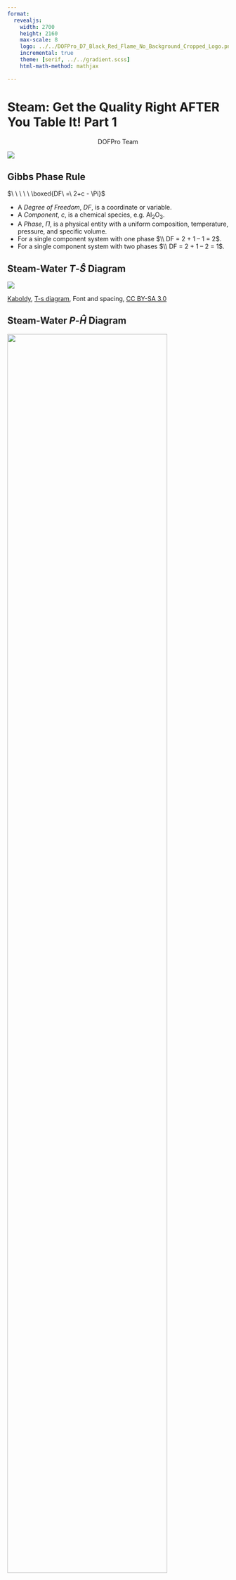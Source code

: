 ```yaml
---
format:
  revealjs:
    width: 2700
    height: 2160
    max-scale: 8
    logo: ../../DOFPro_D7_Black_Red_Flame_No_Background_Cropped_Logo.png
    incremental: true
    theme: [serif, ../../gradient.scss]
    html-math-method: mathjax

---
```


# Steam: Get the Quality Right AFTER You Table It! Part 1

::: {style="text-align: center;"}
DOFPro Team
:::

![](../../DOFPro_D7_Black_Red_Flame_No_Background_Cropped.png){.absolute left="22%" top="-65%"}

## Gibbs Phase Rule

:::{fragment}
$\ \ \ \ \ \boxed{DF\ =\ 2+c - \Pi}$ 
:::

 - A *Degree of Freedom*, $DF$, is a coordinate or variable.
 - A *Component*, $c$, is a chemical species, e.g. $\mathrm{Al_2O_3}$.
 - A *Phase*, $\Pi$, is a physical entity with a uniform composition, temperature, pressure, and specific volume.
 - For a single component system with one phase $\\ DF = 2 + 1 – 1 = 2$.
 - For a single component system with two phases $\\ DF = 2 + 1 – 2 = 1$.

## Steam-Water $T\text{-}\hat{S}$ Diagram

![](T-s_diagram_modified.png)<!--{.absolute top=0% left=0% width=100%}-->

:::{.absolute bottom=-2% left=0%}
<a href="https://commons.wikimedia.org/wiki/User:Kaboldy">Kaboldy</a>, <a href="https://commons.wikimedia.org/wiki/File:T-s_diagram.svg">T-s diagram</a>, Font and spacing, <a href="https://creativecommons.org/licenses/by-sa/3.0/legalcode" rel="license">CC BY-SA 3.0</a>
:::

## Steam-Water $P\text{-}\hat{H}$ Diagram

![](P-H_chart_for_steam.png){.absolute left=12% top=10% height=85%}


:::{.absolute bottom=-2% left=0% style="font-size: 85px;"}
<a href="/wiki/User_talk:Emok">Emok</a>, <a href="https://commons.wikimedia.org/wiki/File:Pressure-enthalpy_chart_for_steam,_in_US_units.svg">Pressure-enthalpy chart for steam, in US units</a>, <a href="https://creativecommons.org/licenses/by-sa/3.0/legalcode" rel="license">CC BY-SA 3.0</a>
:::

##

![](SaturatedTempTableTop.png){.absolute top=-4% left=-2% width=50%}
![](SaturatedTempTableBottom.png){.absolute top=50% left=-2% width=50%}
![](SaturatedPressTableTop.png){.absolute top=-4% right=-2% width=50%}
![](SaturatedPressTableBottom.png){.absolute top=50% right=-2% width=50%}

## 


![](SuperheatedSteamTop.png){.absolute top=-.75% left=12.5% width=75%}
![](SuperheatedSteamBottom.png){.absolute top=50% left=12.5% width=75%}

##

![](SuperheatCloseUp.png)

## The Takeaways

1. Gibbs phase rule dictates how thermodynamic tables like the steam tables are arranged.
2. The Temperature Table and the Pressure Table have the same information in them. The choice is based on whether you have the temperature or the pressure of the two-phase mixture.
3. The Superheated Steam and Subcooled Water Table has single-phase regions for both subcooled water and superheated steam.
4. You have to specify a single property in the two-phase tebles, but you have to specify two properties in the single-phase table.

# <!-- Approved Plain End -->
::: {.centered .bigger}
 </br></br></br></br></br>**Thanks for watching!** </br> The previous video in the series is in the link in the upper left. The next video in the series is in the upper right. To learn more about Chemical and Thermal Processes, visit the website linked in the description.
:::

::: {.absolute left=38% top=125% style="font-size: 110px;"}
The DOFPro Team
:::

![](../../DOFPro_D7_Black_Red_Flame_No_Background_Cropped.png){.absolute left="25.25%" top="100%" width=1494px height=364px}
<!-- ****************************END Regular Intro/Outro ************************* -->

# Steam: Get the Quality Right AFTER You Table It! Part 2

::: {style="text-align: center;"}
DOFPro Team
:::

![](../../DOFPro_D7_Black_Red_Flame_No_Background_Cropped.png){.absolute left="22%" top="-65%"}

##

![](SaturatedTempTableTop.png){.absolute top=-4% left=-2% width=50%}
![](SaturatedTempTableBottom.png){.absolute top=50% left=-2% width=50%}
![](SaturatedPressTableTop.png){.absolute top=-4% right=-2% width=50%}
![](SaturatedPressTableBottom.png){.absolute top=50% right=-2% width=50%}

## 


![](SuperheatedSteamTop.png){.absolute top=-.75% left=12.5% width=75%}
![](SuperheatedSteamBottom.png){.absolute top=50% left=12.5% width=75%}

##

:::{style="font-size: 125px;"}
**In the single-phase region (superheated steam)**
:::

:::{style="font-size: 90px;"}
* $\ \ \ \ DF = 2$

* Must specify two properties to define the thermodynamic state

* e.g. What is the specific volume of steam at $5\ \mathrm{bar}$ and $300\ ^\circ\mathrm{C}$?
:::


![](Superheat5bar350C.png)

## 

:::{style="font-size: 125px;"}
**In the single-phase region (superheated steam)**
:::

e.g. What is the temperature of steam with a specific volume of
$0.50000$ $\dfrac{\textrm{m}^3}{\textrm{kg}}$ at $5$ bar?

![](Superheat5bar350C.png)


:::{.absolute left=0% bottom=20%}
$\dfrac{T - 250}{0.50000 - 0.47443}\ =\ \dfrac{300 - 250}{0.52260-0.47443} \hspace{5pt} \Rightarrow T = 276.54 ^{\circ} \mathrm{C}$
:::

## 

:::{style="font-size: 110px;"}
**In the two-phase region (saturated steam and water)**
:::

* $\ \ \ \ DF = 1$

* Have two phases (water and steam) in equilibrium.

* e.g. What is the temperature, and what are the specific enthalpies
of saturated water and saturated steam at $5.0$ bar?

![](SatPressureCloseUp1.png)

##

:::{style="font-size: 110px;"}
**In the two-phase region (saturated steam and water)**
:::

 * We know the properties of the two phases.
 * What is the property of the overall mixture?
 * Define the quality.
 * $\ \ \ \ x = \dfrac{m_\mathrm{steam}}{m_\mathrm{steam} + m_\mathrm{water}} = \dfrac{m_\mathrm{steam}}{m_\mathrm{total}}$
 * What is the pressure and specific internal energy of a mixture of steam and water at $88\ ^\circ\mathrm{C}$ and a quality of $80\%$?
 * What is the quality of a mixture of steam and water at $0.65017$ bar, and a specific enthalpy of $2000\ \mathrm{kJ/kg}$?

## 

What is the pressure and specific internal energy of a mixture of steam and water at $88\ ^\circ\mathrm{C}$ and a quality of $80\%$?


![](SatTemperatureCloseUp1.png)


$P=0.65017\ \mathrm{bar}$

:::{style="font-size: 90px;"}
$\hat{U}_{\text{mix}} = x\hat{U}_{v} + (1-x)\hat{U}_{l} = 0.8 \mathbf{\cdot} 2491.5 + 0.2 \mathbf{\cdot} 368.49 = 2066.9\ \mathrm{kJ/kg}$
:::

$\hat{U}_{\text{mix}} = x\hat{U}_{v}\ +\ (1-x)\hat{U_{l}} = x(\hat{U}_{v} - \hat{U}_{l}) + \hat{U}_{l} = x\Delta \hat{U}_{lv} + \hat{U}_{l}$

$\hat{U}_{\text{mix}} = x\Delta \hat{U}_{lv} + \hat{U}_{l} = 0.8\mathbf{\cdot} 2123.0 + 368.49 = 2066.9\ \mathrm{kJ/kg}$

##

What is the quality of a mixture of steam and water at $0.65017$ bar, and a specific enthalpy of $2000\ \mathrm{kJ/kg}$?

![](SatTemperatureCloseUp1.png)

$\hat{H}_{\text{mix}} = x\hat{H}_{v}\ +\ (1-x)\hat{H_{l}} = x(\hat{H}_{v} - \hat{H}_{l}) + \hat{H}_{l} = x\Delta \hat{H}_{lv} + \hat{H}_{l}$

$\\$

$x = \dfrac{\hat{H}_{\mathrm{mix}} - \hat{H}_{l}}{\hat{H}_{v} - \hat{H}_{l}} = \dfrac{2000 - 368.55}{2656.3 - 368.55} = 0.7131 = 71.31$%

$\\$

$x = \dfrac{\hat{H}_{\text{mix}} - \hat{H}_{l}}{\Delta\hat{H}_{lv}} = \dfrac{2000 - 368.55}{2287.7} = 0.7131 = 71.31$%


## The Takeaways

1. In the single phase region we have to specify two properties. 
2. The single-phase table is set up to be easy to use for temperature and pressure but we definitely don't have to specify just temperature and pressure. 
3. In the two phase region we have to specify one property such as temperature or pressure, and then we often have to calculate the properties of a mixture using the quality. 

# <!-- Approved Plain End -->
::: {.centered .bigger}
 </br></br></br></br></br>**Thanks for watching!** </br> The previous video in the series is in the link in the upper left. The next video in the series is in the upper right. To learn more about Chemical and Thermal Processes, visit the website linked in the description.
:::

::: {.absolute left=38% top=125% style="font-size: 110px;"}
The DOFPro Team
:::

![](../../DOFPro_D7_Black_Red_Flame_No_Background_Cropped.png){.absolute left="25.25%" top="100%" width=1494px height=364px}
<!-- ****************************END Regular Intro/Outro ************************* -->